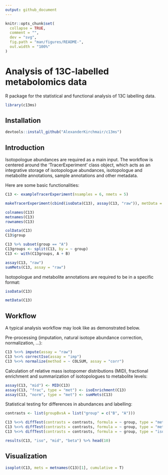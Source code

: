 ```yaml
---
output: github_document
---
```


<!-- README.md is generated from README.Rmd. Please edit that file -->

```r
knitr::opts_chunk$set(
  collapse = TRUE,
  comment = "",
  dev = "svg",
  fig.path = "man/figures/README-",
  out.width = "100%"
)
```

# Analysis of 13C-labelled metabolomics data

<!-- badges: start -->
<!-- badges: end -->

R package for the statistical and functional analysis of 13C labelling data.


```r

library(c13ms)

```

## Installation

``` r
devtools::install_github("AlexanderKirchmair/c13ms")
```

## Introduction

Isotopologue abundances are required as a main input. The workflow is centered around the 'TracerExperiment' class object, which acts as an integrative storage of isotopologue abundances, isotopologue and metabolite annotations, sample annotations and other metadata.

Here are some basic functionalities:

```r

C13 <- exampleTracerExperiment(nsamples = 6, nmets = 5)

makeTracerExperiment(cbind(isoData(C13), assay(C13, "raw")), metData = metData(C13), colData = colData(C13))

colnames(C13)
metnames(C13)
rownames(C13)

colData(C13)
C13$group

C13 %>% subset(group == "A")
C13groups <- split(C13, by = ~ group)
C13 <- with(C13groups, A + B)

assay(C13, "raw")
sumMets(C13, assay = "raw")

```


Isotopologue and metabolite annotations are required to be in a specific format:
```r
isoData(C13)
```

```r
metData(C13)
```




## Workflow

A typical analysis workflow may look like as demonstrated below.


Pre-processing (imputation, natural isotope abundance correction, normalization, ...): 
```r

C13 %<>% impute(assay = "raw")
C13 %<>% correctIso(assay = "imp")
C13 %<>% normalize(method = ~ COLSUM, assay = "corr")

```


Calculation of relative mass isotopomer distributions (MID), fractional enrichment and summarization of isotopologues to metabolite levels:
```r

assay(C13, "mid") <- MID(C13)
assay(C13, "frac", type = "met") <- isoEnrichment(C13)
assay(C13, "norm", type = "met") <- sumMets(C13)

```


Statistical testing for differences in abundances and labelling:
```r

contrasts <- list(groupBvsA = list("group" = c("B", "A")))

C13 %<>% diffTest(contrasts = contrasts, formula = ~ group, type = "met", assay = "norm", method = "ttest")
C13 %<>% diffTest(contrasts = contrasts, formula = ~ group, type = "met", assay = "frac", method = "beta")
C13 %<>% diffTest(contrasts = contrasts, formula = ~ group, type = "iso",  assay = "mid", method = "beta")

results(C13, "iso", "mid", "beta") %>% head(10)

```



## Visualization

```r

isoplot(C13, mets = metnames(C13)[1], cumulative = T)

```


